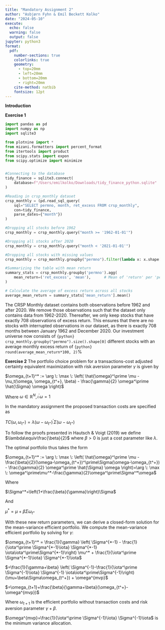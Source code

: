 ```yaml
---
title: "Mandatory Assignment 2"
author: "Asbjørn Fyhn & Emil Beckett Kolko"
date: "2024-05-10"
execute: 
  echo: false
  warning: false
  output: false
jupyter: python3
format:
  pdf: 
    number-sections: true
    colorlinks: true
    geometry:
      - top=20mm
      - left=20mm
      - bottom=20mm
      - right=20mm
    cite-method: natbib
    fontsize: 12pt
---
```

**Introduction**

**Exercise 1**
```python
import pandas as pd
import numpy as np
import sqlite3

from plotnine import *
from mizani.formatters import percent_format
from itertools import product
from scipy.stats import expon
from scipy.optimize import minimize


#Connecting to the database
tidy_finance = sqlite3.connect(
    database=f"/Users/emilkolko/Downloads/tidy_finance_python.sqlite"
)

#Reading in crsp_monthly dataset
crsp_monthly = (pd.read_sql_query(
    sql="SELECT permno, month, ret_excess FROM crsp_monthly",
    con=tidy_finance,
    parse_dates={"month"})
)

#Dropping all stocks before 1962
crsp_monthly = crsp_monthly.query("month >= '1962-01-01'")

#Dropping all stocks after 2020
crsp_monthly = crsp_monthly.query("month < '2021-01-01'")

#Dropping all stocks with missing values
crsp_monthly = crsp_monthly.groupby("permno").filter(lambda x: x.shape[0] == 708)

#Summarizing the table with mean return
summary_stats = crsp_monthly.groupby('permno').agg(
    mean_return=('ret_excess', 'mean'),      # Mean of 'return' per 'permno'
)

# Calculate the average of excess return across all stocks
average_mean_return = summary_stats['mean_return'].mean()
```
The CRSP Monthly dataset contains both observations before 1962 and after 2020. We remove those observations such that the dataset only contains data from 1962-2020. Thereafter, we only keep stocks that have exactly 708 observations of excess return. This ensures that there are no stocks with interrupted observations in our dataset, as there is exactly 708 months between January 1962 and December 2020. Our investment universe now consists of `{python} crsp_monthly.groupby("permno").size().shape[0]` different stocks with an average monthly excess return of `{python} round(average_mean_return*100, 2)`%

**Exercise 2**
The portfolio choice problem for a transactions-cost adjusted certainty equivalent maximization with risk aversion parameter $\gamma$ is given by

$\omega_{t+1}^* := \arg \: \max \: \left( \hat{\omega}^\prime \mu - \nu_t(\omega, \omega_{t^+}, \beta) - \frac{\gamma}{2} \omega^\prime \hat{\Sigma} \omega \right)$

Where ${\omega \in \mathbb{R}^N, \, \iota^\prime \omega = 1}$

In the mandatory assignment the proposed transaction costs are specified as 

$TC(\omega,\omega_{t^+})=\lambda(\omega-\omega_{t^+})^\prime\Sigma(\omega-\omega_{t^+})$ 

To follow the proofs presented in Hautsch & Voigt (2019) we define $\lambda\equiv\frac{\beta}{2}$ where $\beta>0$ is just a cost parameter like $\lambda$.

The optimal portfolio thus takes the form

$\omega_{t+1}^* := \arg \: \max \: \left( \hat{\omega}^\prime \mu - \frac{\beta}{2}(\omega-\omega_{t^+})^\prime\Sigma(\omega-\omega_{t^+}) - \frac{\gamma}{2} \omega^\prime \hat{\Sigma} \omega \right)=\arg \: \max \: \omega^\prime\mu^*-\frac{\gamma}{2}\omega^\prime\Sigma^*\omega$

Where

$\Sigma^*=\left(1+\frac{\beta}{\gamma}\right)\Sigma$

And

$\mu^*=\mu+\beta\Sigma\omega_{t^+}$

With these new return parameters, we can derive a closed-form solution for the mean-variance efficient portfolio. We compute the mean-variance efficient portfolio by solving for $\gamma$:

$\omega_{t+1}^* = \frac{1}{\gamma} \left( \Sigma^{*-1} - \frac{1}{\iota^\prime \Sigma^{*-1}\iota} \Sigma^{*-1} \iota\iota^\prime\Sigma^{*-1}\right) \mu^* + \frac{1}{\iota^\prime \Sigma^{*-1}\iota} \Sigma^{*-1}\iota$

$=\frac{1}{\gamma+\beta} \left( \Sigma^{-1}-\frac{1}{\iota^\prime \Sigma^{-1}\iota} \Sigma^{-1} \iota\iota^\prime\Sigma^{-1}\right)(\mu+\beta\Sigma\omega_{t^+}) + \omega^{mvp}$

$=\omega_{t+1}+\frac{\beta}{\gamma+\beta}(\omega_{t^+}-\omega^{mvp})$

Where $\omega_{t+1}$ is the efficient portfolio without transaction costs and risk aversion parameter $\gamma+\beta$.

$\omega^{mvp}=\frac{1}{\iota^\prime \Sigma^{-1}\iota} \Sigma^{-1}\iota$ is the minimum variance allocation.
